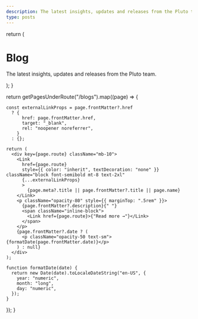 ```yaml
---
description: The latest insights, updates and releases from the Pluto team.
type: posts
---
```



  return (
    <div className="max-w-screen-lg mx-auto pt-4 pb-8 mb-16 border-b border-gray-400 border-opacity-20">
      <h1>
        <span className="font-bold leading-tight lg:text-5xl">Blog</span>
      </h1>
      <p className="text-center text-gray-500 dark:text-gray-400 font-space-grotesk">
        The latest insights, updates and releases from the Pluto team.
      </p>
    </div>
  );
}

  return getPagesUnderRoute("/blogs").map((page) => {

    const externalLinkProps = page.frontMatter?.href
      ? {
          href: page.frontMatter.href,
          target: "_blank",
          rel: "noopener noreferrer",
        }
      : {};

    return (
      <div key={page.route} className="mb-10">
        <Link
          href={page.route}
          style={{ color: "inherit", textDecoration: "none" }} className="block font-semibold mt-8 text-2xl"
          {...externalLinkProps}
          >
            {page.meta?.title || page.frontMatter?.title || page.name}
        </Link>
        <p className="opacity-80" style={{ marginTop: ".5rem" }}>
          {page.frontMatter?.description}{" "}
          <span className="inline-block">
            <Link href={page.route}>{"Read more →"}</Link>
          </span>
        </p>
        {page.frontMatter?.date ? (
          <p className="opacity-50 text-sm">{formatDate(page.frontMatter.date)}</p>
        ) : null}
      </div>
    );

    function formatDate(date) {
      return new Date(date).toLocaleDateString("en-US", {
        year: "numeric",
        month: "long",
        day: "numeric",
      });
    }
});
}

<BlogHeader />
<BlogIndex />